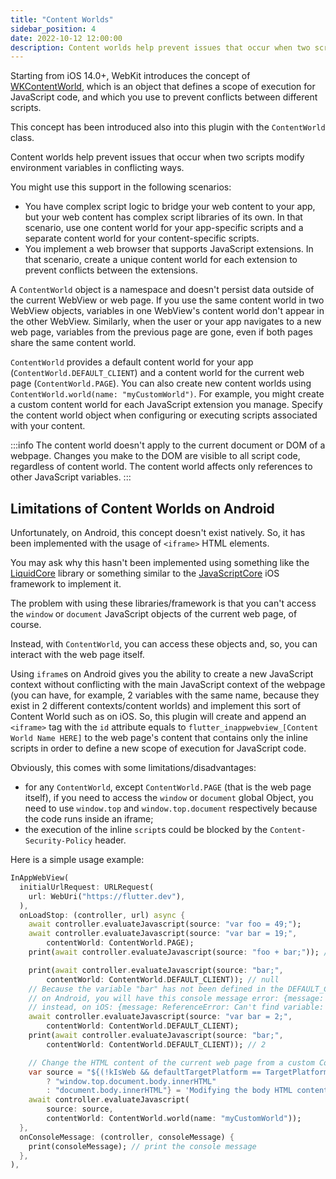 ```yaml
---
title: "Content Worlds"
sidebar_position: 4
date: 2022-10-12 12:00:00
description: Content worlds help prevent issues that occur when two scripts modify environment variables in conflicting ways.
---
```



<head>
  <title>Javascript Content Worlds | {config.title}</title>
</head>

Starting from iOS 14.0+, WebKit introduces the concept of [WKContentWorld](https://developer.apple.com/documentation/webkit/wkcontentworld), which is an object that defines a scope of execution for JavaScript code, and which you use to prevent conflicts between different scripts.

This concept has been introduced also into this plugin with the `ContentWorld` class.

Content worlds help prevent issues that occur when two scripts modify environment variables in conflicting ways.

You might use this support in the following scenarios:
- You have complex script logic to bridge your web content to your app, but your web content has complex script libraries of its own. In that scenario, use one content world for your app-specific scripts and a separate content world for your content-specific scripts.
- You implement a web browser that supports JavaScript extensions. In that scenario, create a unique content world for each extension to prevent conflicts between the extensions.

A `ContentWorld` object is a namespace and doesn't persist data outside of the current WebView or web page. If you use the same content world in two WebView objects, variables in one WebView's content world don't appear in the other WebView. Similarly, when the user or your app navigates to a new web page, variables from the previous page are gone, even if both pages share the same content world.

`ContentWorld` provides a default content world for your app (`ContentWorld.DEFAULT_CLIENT`) and a content world for the current web page (`ContentWorld.PAGE`). You can also create new content worlds using `ContentWorld.world(name: "myCustomWorld")`. For example, you might create a custom content world for each JavaScript extension you manage. Specify the content world object when configuring or executing scripts associated with your content.

:::info
  The content world doesn't apply to the current document or DOM of a webpage. Changes you make to the DOM are visible to all script code, regardless of content world. The content world affects only references to other JavaScript variables.
:::

## Limitations of Content Worlds on Android

Unfortunately, on Android, this concept doesn't exist natively. So, it has been implemented with the usage of `<iframe>` HTML elements.

You may ask why this hasn't been implemented using something like the [LiquidCore](https://github.com/LiquidPlayer/LiquidCore) library or something similar to the [JavaScriptCore](https://developer.apple.com/documentation/javascriptcore) iOS framework to implement it.

The problem with using these libraries/framework is that you can't access the `window` or `document` JavaScript objects of the current web page, of course.

Instead, with `ContentWorld`, you can access these objects and, so, you can interact with the web page itself.

Using `iframe`s on Android gives you the ability to create a new JavaScript context without conflicting with the main JavaScript context of the webpage (you can have, for example, 2 variables with the same name, because they exist in 2 different contexts/content worlds) and implement this sort of Content World such as on iOS. So, this plugin will create and append an `<iframe>` tag with the `id` attribute equals to `flutter_inappwebview_[Content World Name HERE]` to the web page's content that contains only the inline scripts in order to define a new scope of execution for JavaScript code.

Obviously, this comes with some limitations/disadvantages:
- for any `ContentWorld`, except `ContentWorld.PAGE` (that is the web page itself), if you need to access the `window` or `document` global Object, you need to use `window.top` and `window.top.document` respectively because the code runs inside an iframe;
- the execution of the inline `script`s could be blocked by the `Content-Security-Policy` header.

Here is a simple usage example:
```dart
InAppWebView(
  initialUrlRequest: URLRequest(
    url: WebUri("https://flutter.dev"),
  ),
  onLoadStop: (controller, url) async {
    await controller.evaluateJavascript(source: "var foo = 49;");
    await controller.evaluateJavascript(source: "var bar = 19;",
        contentWorld: ContentWorld.PAGE);
    print(await controller.evaluateJavascript(source: "foo + bar;")); // 68

    print(await controller.evaluateJavascript(source: "bar;",
        contentWorld: ContentWorld.DEFAULT_CLIENT)); // null
    // Because the variable "bar" has not been defined in the DEFAULT_CLIENT Content World,
    // on Android, you will have this console message error: {message: ReferenceError: bar is not defined, messageLevel: 3},
    // instead, on iOS: {message: ReferenceError: Can't find variable: bar, messageLevel: 3}
    await controller.evaluateJavascript(source: "var bar = 2;",
        contentWorld: ContentWorld.DEFAULT_CLIENT);
    print(await controller.evaluateJavascript(source: "bar;",
        contentWorld: ContentWorld.DEFAULT_CLIENT)); // 2

    // Change the HTML content of the current web page from a custom Content World
    var source = "${(!kIsWeb && defaultTargetPlatform == TargetPlatform.android)
        ? "window.top.document.body.innerHTML"
        : "document.body.innerHTML"} = 'Modifying the body HTML content from another Content World';";
    await controller.evaluateJavascript(
        source: source,
        contentWorld: ContentWorld.world(name: "myCustomWorld"));
  },
  onConsoleMessage: (controller, consoleMessage) {
    print(consoleMessage); // print the console message
  },
),
```
